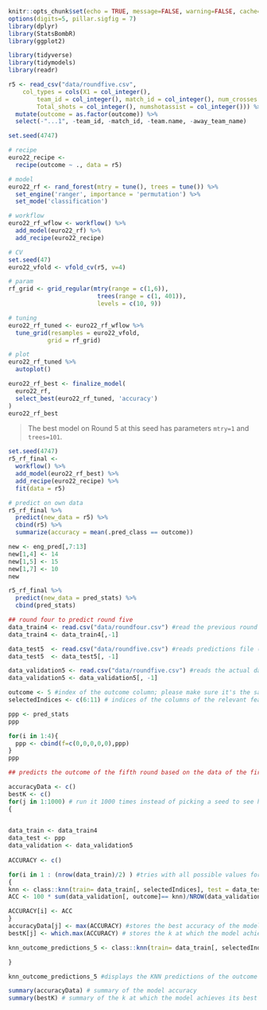 
```r
knitr::opts_chunk$set(echo = TRUE, message=FALSE, warning=FALSE, cache=TRUE, fig.align = "center")
options(digits=5, pillar.sigfig = 7)
library(dplyr)
library(StatsBombR)
library(ggplot2)

library(tidyverse)
library(tidymodels)
library(readr)
```

```r
r5 <- read_csv("data/roundfive.csv", 
    col_types = cols(X1 = col_integer(), 
        team_id = col_integer(), match_id = col_integer(), num_crosses = col_integer(), 
        Total_shots = col_integer(), numshotassist = col_integer())) %>%
  mutate(outcome = as.factor(outcome)) %>%
  select(-"...1", -team_id, -match_id, -team.name, -away_team_name)
```

```r
set.seed(4747)

# recipe
euro22_recipe <-
  recipe(outcome ~ ., data = r5) 

# model
euro22_rf <- rand_forest(mtry = tune(), trees = tune()) %>%
  set_engine('ranger', importance = 'permutation') %>%
  set_mode('classification')

# workflow
euro22_rf_wflow <- workflow() %>%
  add_model(euro22_rf) %>%
  add_recipe(euro22_recipe)

# CV
set.seed(47)
euro22_vfold <- vfold_cv(r5, v=4)

# param
rf_grid <- grid_regular(mtry(range = c(1,6)),
                         trees(range = c(1, 401)),
                         levels = c(10, 9))

# tuning
euro22_rf_tuned <- euro22_rf_wflow %>%
  tune_grid(resamples = euro22_vfold, 
           grid = rf_grid)

# plot
euro22_rf_tuned %>%
  autoplot()

euro22_rf_best <- finalize_model(
  euro22_rf,
  select_best(euro22_rf_tuned, 'accuracy')
)
euro22_rf_best
```
> The best model on Round 5 at this seed has parameters `mtry=1` and `trees=101`.

```r
set.seed(4747)
r5_rf_final <-
  workflow() %>%
  add_model(euro22_rf_best) %>%
  add_recipe(euro22_recipe) %>%
  fit(data = r5)

# predict on own data
r5_rf_final %>%
  predict(new_data = r5) %>%
  cbind(r5) %>%
  summarize(accuracy = mean(.pred_class == outcome))
```
```r
new <- eng_pred[,7:13]
new[1,4] <- 14
new[1,5] <- 15
new[1,7] <- 10
new
```

```r
r5_rf_final %>%
  predict(new_data = pred_stats) %>%
  cbind(pred_stats)
```


```r
## round four to predict round five
data_train4 <- read.csv("data/roundfour.csv") #read the previous round
data_train4 <- data_train4[,-1]

data_test5  <- read.csv("data/roundfive.csv") #reads predictions file (Here replace roundfive.csv with the new data with the predictions) 
data_test5  <- data_test5[, -1]

data_validation5 <- read.csv("data/roundfive.csv") #reads the actual data of the round we want to predict; this file serves only for accuracy calculation purposes. It is not used in calculating the predictions
data_validation5 <- data_validation5[, -1]
```

```r
outcome <- 5 #index of the outcome column; please make sure it's the same in all datasets
selectedIndices <- c(6:11) # indices of the columns of the relevant features; please make sure it's the same in all datasets
```

```r
ppp <- pred_stats
ppp

for(i in 1:4){
  ppp <- cbind(f=c(0,0,0,0,0),ppp)
}
ppp
```

```r
## predicts the outcome of the fifth round based on the data of the first four rounds

accuracyData <- c()
bestK <- c()
for(j in 1:1000) # run it 1000 times instead of picking a seed to see how the model actually perform with different seeds
{

  
data_train <- data_train4 
data_test <- ppp
data_validation <- data_validation5
  
ACCURACY <- c()

for(i in 1 : (nrow(data_train)/2) ) #tries with all possible values for k
{
knn <- class::knn(train= data_train[, selectedIndices], test = data_test[, selectedIndices], cl= data_train[, outcome], k= i) #calcualtes the predictions, so the knn variable has the  predicitions of the outcome; however, note that knn is modified with every run in the loop.
ACC <- 100 * sum(data_validation[, outcome]== knn)/NROW(data_validation[, outcome]) # calculates the accuracy of the model

ACCURACY[i] <- ACC
}
accuracyData[j] <- max(ACCURACY) #stores the best accuracy of the model 
bestK[j] <- which.max(ACCURACY) # stores the k at which the model achieved its best accuracy

knn_outcome_predictions_5 <- class::knn(train= data_train[, selectedIndices], test = data_test[, selectedIndices], cl= data_train[, outcome], k= bestK[j])# these are the KNN predictions of the outcome at the best possible value of K

}

knn_outcome_predictions_5 #displays the KNN predictions of the outcome of the fifth round

summary(accuracyData) # summary of the model accuracy
summary(bestK) # summary of the k at which the model achieves its best accuracy
```



